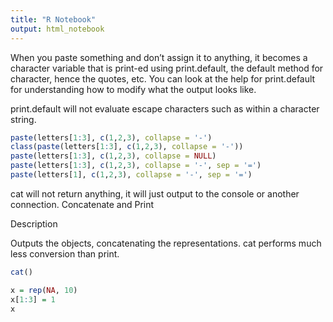 ```yaml
---
title: "R Notebook"
output: html_notebook
---
```

When you paste something and don't assign it to anything, it becomes a character variable that is print-ed using print.default, the default method for character, hence the quotes, etc. You can look at the help for print.default for understanding how to modify what the output looks like.

print.default will not evaluate escape characters such as \n within a character string.
```r
paste(letters[1:3], c(1,2,3), collapse = '-')
class(paste(letters[1:3], c(1,2,3), collapse = '-'))
paste(letters[1:3], c(1,2,3), collapse = NULL)
paste(letters[1:3], c(1,2,3), collapse = '-', sep = '=')
paste(letters[1], c(1,2,3), collapse = '-', sep = '=')

```


cat will not return anything, it will just output to the console or another connection.
Concatenate and Print

Description

Outputs the objects, concatenating the representations. cat performs much less conversion than print.
```r
cat()
```

```r
x = rep(NA, 10)
x[1:3] = 1
x
```


